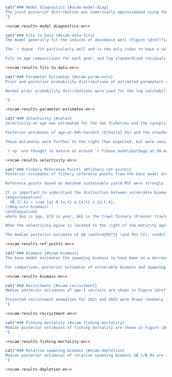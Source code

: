 ```r
cat("### Model diagnostics {#scam-model-diag}
The joint posterior distribution was numerically approximated using the Metropolis Hastings Markov Chain Monte Carlo (MCMC) sampling algorithm in AD Model Builder [@fournier2012]. For the base model and all sensitivity cases, posterior samples were drawn every `r f(mcmc_sample_freq)` iterations from a chain of length `r f(mcmc_chain_length)`, resulting in `r f(mcmc_num_samples)` posterior samples (of which the first `r f(mcmc_burn_in)` were dropped as burn-in). Convergence was diagnosed using visual inspection of the traceplots (Figures \@ref(fig:fig-base-trace) and \@ref(fig:fig-base-trace-selex)) and examination of autocorrelation in posterior chains (Figures \@ref(fig:fig-base-autocor) and \@ref(fig:fig-base-autocor-selex)). Autocorrelation was negligible at lag values up to 1,000 for all parameters after thinning. Correlation between parameters appeared low overall, with only some moderate correlations between catchability parameters and $\bar{R}$ (Figures \@ref(fig:fig-base-pairs) and \@ref(fig:fig-base-pairs-sel)). There was no strong evidence for lack of convergence in the base model.
")
```

```r
<<scam-results-model-diagnostics-en>>
```

```r
cat("### Fits to Data {#scam-data-fits}
The model generally fit the indices of abundance well (Figure \@ref(fig:fig-base-index-fits)). The `r wcvis` has a large fluctuation high and low for successive years of the survey from 2008--2016, which is difficult for the model to fit. The `r qcs` was difficult to fit, due to fluctuations from high to low abundance from year to year early in the time series, and the lack of the recent drop in biomass seen in all other data sources. A sensitivity was done to attempt a better fit on this index, while retaining the good fits on the others (Section \@ref(sens-qcs-tv)). 

The `r dcpue` fit particularly well and is the only index to have a value for every year in the assessment. Standardized residuals show mostly even distribution of positive and negative residuals, with evidence of some autocorrelation in the `r dcpue` residuals (Figure \@ref(fig:fig-base-index-resids)). For all indices, the log index residuals (Figure \@ref(fig:fig-base-index-resids)) were good, with all being in the [-2, 2] range.

Fits to age compositions for each gear, and log standardized residuals are shown in Figures \@ref(fig:fig-base-age-fits-ft)--\@ref(fig:fig-base-age-resids-wcvis). Fits were reasonable and there were no strong patterns in the residuals. The log residuals were all bounded by [-2, 2] except for a limited number of outliers. Overall there was a slight tendency toward overfitting the age compositions with this model.")
```

```r
<<scam-results-fits-to-data-en>>
```

```r
cat("### Parameter Estimates {#scam-param-ests}
Prior and posterior probability distributions of estimated parameters are shown in Figure \@ref(fig:fig-base-priors-posts). The median and 95% CI (2.5th and 97.5th percentile) posterior parameter estimates are shown in Table \@ref(tab:param-estimates-table). With the exception of steepness, the posterior estimates did not appear to be strongly influenced by the prior probability distributions. The posterior probability distribution for steepness, $h$, was similar to the prior distribution, suggesting that there was little information about this parameter in the data. Sensitivity to the assumed prior for steepness is tested in Section \@ref(sens-h). 

Normal prior probability distributions were used for the log catchability parameters $\ln(q_k)$ for the indices of abundance (Figure \@ref(fig:fig-base-priors-posts)). Posterior estimates tended to overlap with the left-hand tail of the prior distributions for each index. Sensitivity analyses (discussed in Section \@ref(sens-analyses)) indicated that posterior estimates of catchability were sensitive to the mean and standard deviation of the prior distribution.

")
```

```r
<<scam-results-parameter-estimates-en>>
```

```r
cat("### Selectivity {#selex}
Selectivity-at-age was estimated for the two fisheries and the synoptic surveys (Figure \@ref(fig:fig-base-mcmc-selex)). The `r dcpue` and `r hsmas` fixed selectivities are also shown in Figure \@ref(fig:fig-base-mcmc-selex).

Posterior estimates of age-at-50%-harvest ($\hat{a}_k$) and the standard deviation in the logistic selectivity ogive ($\hat{\gamma}_k$) are provided in Table \@ref(tab:param-estimates-table). The median posterior estimates of age-at-50%-harvest were higher for females than males for all gears except for the `r wchgs`, which had a much higher estimate for males compared to females. The estimates of standard deviation were similar between sexes.

These estimates were further to the right than expected, but were consistent with the available age composition data (Figure \@ref(fig:fig-ages)), which indicate few observations of younger fish, especially in the latter part of the timeseries. Numerous tests of alternative model configurations did not result in a lower estimate of age-at-50%-harvest for any gear/sex combination.

`r sp` are thought to mature at around `r f(base_model$dat$age.at.50.mat[1], 1)` years of age for females and `r f(base_model$dat$age.at.50.mat[2], 1)` years of age for males (Figure \@ref(fig:fig-mat), Table \@ref(tab:growth-params-table)). Therefore, it appears that individuals have several opportunities to spawn before they become vulnerable to the fishery. This in turn resulted in estimates of maximum sustainable harvest rate $U_\mathrm{MSY}$ approaching 1 (discussed in Section \@ref(fishery-ref-points)), implying that under theoretical equilibrium conditions, all of the vulnerable (i.e., fully selected) biomass could be harvested because the population could be sustained by younger spawners that are invulnerable to the fishery. This is a theoretical condition subject to the assumptions in the stock assessment model and the data limitations therein. We strongly advise against this as a harvest strategy and suggest that the age-at-50%-harvest in the trawl fisheries are a primary axis of uncertainty in this stock assessment.")
```
```r
<<scam-results-selectivity-en>>
```

```r
cat("### Fishery Reference Points {#fishery-ref-points}
Posterior estimates of fishery reference points from the base model are provided in Table \@ref(tab:reference-points-table) and Figure \@ref(fig:fig-base-ref-points). The posterior unfished spawning biomass ($SB_0$) (abbreviated to $B_0$ herein) had a median `r f(ref_pts$sbo[2] * 1000)` t and 95% CI ranging from `r f(ref_pts$sbo[1] * 1000)` t to `r f(ref_pts$sbo[3] * 1000)` t (Table \@ref(tab:reference-points-table)). Posterior 95% CIs for the LRP $0.2B_0$ and USR $0.4B_0$ are also provided in Table \@ref(tab:reference-points-table).

Reference points based on maximum sustainable yield MSY were strongly impacted by estimates of selectivity in the trawl fisheries described in the previous section. Because the selectivity ogives were estimated to the right of the maturity ogive, the median estimates of $F_\mathrm{MSY}$ were `r f(ref_pts$fmsy_fleet1[2], 2)` for the Freezer trawler fleet and `r f(ref_pts$fmsy_fleet2[2], 2)` for the Shoreside fleet (Table \@ref(tab:reference-points-table)). The CI on these values is very large, `r paste0(f(ref_pts$fmsy_fleet1[1], 2), "-", f(ref_pts$fmsy_fleet1[3], 2))` for the `r base_model$dat$fleet_gear_names[1]` fleet and `r paste0(f(ref_pts$fmsy_fleet2[1], 2), "-", f(ref_pts$fmsy_fleet2[3], 2))` for the `r base_model$dat$fleet_gear_names[2]` fleet. These instantaneous fishing mortalities convert to an annual harvest rate approaching 1 for the Shoreside fleet  (Figure \@ref(fig:fig-base-mcmc-selex)), through the equation $U_\mathrm{MSY} = 1-e^{F_\mathrm{MSY}}$, implying that all of the vulnerable biomass (i.e., the biomass that is selected by the fishing gear) could be harvested because the population can be sustained by the spawning biomass that is invulnerable to the fishery (i.e., fish that are between 6 and 9 years old). The relationship between age at maturity and age at first harvest and its effect on fishery reference points was discussed by @myers1998, who described a fishing strategy where overfishing could be avoided by allowing all fish to spawn before they were available to be caught. @froese2004 also discusses reduction in risks of overfishing by allowing fish to spawn before they are caught.

It is important to understand the distinction between vulnerable biomass and spawning biomass. The fishery reference points $F_\mathrm{MSY}$ and $U_\mathrm{MSY}$ refer to catch of the vulnerable biomass $VB_t$, which is determined by the selectivity function
\begin{equation} 
  VB_{t,k} = \sum_{a} N_{a,t} w_{a,t} v_{a,t,k},
(\#eq:vuln-biomass)
\end{equation} 
where $a$ is age, $t$ is year, $k$ is the trawl fishery (Freezer trawlers or Shoreside), $N$ is the population number, $w$ is the average weight-at-age, and $v$ is the vulnerability-at-age in the trawl fisheries (i.e., selectivity).

When the selectivity ogive is located to the right of the maturity ogive, this means that a larger proportion of the total population is mature than vulnerable to the fishery (Figure \@ref(fig:fig-base-sb-vuln-compare)). A comparison between vulnerable biomass and spawning biomass is provided in Section \@ref(scam-biomass).

The median posterior estimate of $B_\mathrm{MSY}$ (and 95% CI), conditional on estimated trawl selectivities and resulting $F_\mathrm{MSY}$ values, was `r f(ref_pts$bmsy[2] * 1000)` t (`r f(ref_pts$bmsy[1] * 1000)`--`r f(ref_pts$bmsy[3] * 1000)`) (Table \@ref(tab:reference-points-table)). Posterior CIs for the default LRP $0.4B_\mathrm{MSY}$ and USR $0.8B_\mathrm{MSY}$ are also provided in Table \@ref(tab:reference-points-table). The $B_0$-based LRP and USR were approximately four times as large as the $B_\mathrm{MSY}$-based reference points. I.e., $B_0$-based reference points were more precautionary than the $B_\mathrm{MSY}$-based reference points (Table \@ref(tab:reference-points-table)).")
```

```r
<<scam-results-ref-points-en>>
```

```r
cat("### Biomass {#scam-biomass}
The base model estimates the spawning biomass to have been on a decreasing trajectory since 2012 (Figure \@ref(fig:fig-base-sb), Table \@ref(tab:biomass-table)). The posterior median (and 95% CI) spawning biomass in `r assess_yr` is projected to be `r f(proj_bio[2] * 1000)` t (`r f(proj_bio[1] * 1000)`--`r f(proj_bio[3] * 1000)`) (Table \@ref(tab:reference-points-table)). The median projected beginning-of-year `r assess_yr` spawning biomass, which incorporates fishing mortality arising from the observed `r end_yr` catch, is considerably higher than median estimates of both the default USR of $0.8B_\mathrm{MSY}$ and the default LRP of $0.4B_\mathrm{MSY}$ (Figure \@ref(fig:fig-base-sb), Table \@ref(tab:reference-points-table)). The `r assess_yr` spawning biomass was projected to be slightly below the USR $0.4B_0$ and above the LRP $0.2B_0$ (Figure \@ref(fig:fig-base-depletion), Table \@ref(tab:reference-points-table)).

For comparison, posterior estimates of vulnerable biomass and spawning biomass are shown together in Figure \@ref(fig:fig-base-sb-vuln-compare). The two estimated vulnerable biomasses are considerably smaller than the spawning biomass, due to the relatively early age at maturity compared to the estimated age-at-50%-harvest, discussed in Section \@ref(scam-ref-points).")
```

```r
<<scam-results-biomass-en>>
```

```r
cat("### Recruitment {#scam-recruitment}
Median posterior estimates of age-1 recruits are shown in Figure \@ref(fig:fig-base-recr) and Table \@ref(tab:recruitment-table). The 95% CIs are large around the estimates of 2020 and 2021 recruitment. This is expected since there is no information in the data about the strength of this year class [also seen in other assessments such as Figure 28 of @edwards2022].

Projected recruitment anomalies for 2021 and 2022 were drawn randomly from a normal distribution, $N(0, \tau^2)$. For most of the time series prior to 2008, recruitment was estimated to fluctuate around the long-term average, with little variation around $R_0$. However, since 2009, annual recruitment has been below average.
")
```

```r
<<scam-results-recruitment-en>>
```

```r
cat("### Fishing mortality {#scam-fishing-mortality}
Median posterior estimates of fishing mortality are shown in Figure \@ref(fig:fig-base-f) and Table \@ref(tab:instantaneous-fishing-mortality-table). The median posterior estimate of fishing mortality is estimated to have peaked in `r which_f_max_yr` in the `r which_f_max_gear` fishery at `r f(f_max, 3)`  (`r f(f_ci[1], 3)`--`r f(f_ci[3], 3)`) as a result of a test fishery described in Section \@ref(test-fishery). Fishing mortality rates converted to annual harvest rates can be found in Table \@ref(tab:annual-harvest-rate-table).
")
```

```r
<<scam-results-fishing-mortality-en>>
```

```r
cat("### Relative spawning biomass {#scam-depletion}
Median posterior estimates of relative spawning biomass $B_t/B_0$ are shown in Figure \@ref(fig:fig-base-depletion). The size of the 95% CI is amplified when compared to the absolute spawning biomass due to large uncertainty in the estimate of $B_0$ (Figure \@ref(fig:fig-base-sb-bo), Table \@ref(tab:reference-points-table)). The median posterior projected estimate of `r assess_yr` relative biomass is `r f(depl_end[2], 3)` (`r f(depl_end[1], 3)`--`r f(depl_end[3], 3)`) (Figure \@ref(fig:fig-base-depletion), Table \@ref(tab:depletion-table)).
")
```

```r
<<scam-results-depletion-en>>
```
